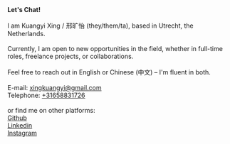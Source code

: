 <div>
  <b>Let's Chat! </b>
  <br />
  <br />
  I am Kuangyi Xing / 邢旷怡 (they/them/ta), based in Utrecht, the Netherlands. <br />
  <br />
  Currently, I am open to new opportunities in the field, whether in full-time roles,
  freelance projects, or collaborations.
  <br />
  <br />
  Feel free to reach out in English or Chinese (中文) – I'm fluent in both.
  <br />
  <br />
  E-mail: <a href>xingkuangyi@gmail.com</a>
  <br />
  Telephone: <a href>+31658831726</a>
  <br />
  <br />
  or find me on other platforms:
  <br /> <a href="https://github.com/void-kuangyi">Github</a>
  <br />
  <a href="https://www.linkedin.com/in/kuangyi-xing/">Linkedin</a>
  <br />
  <a href="https://www.instagram.com/xky_design/">Instagram</a>
</div>

